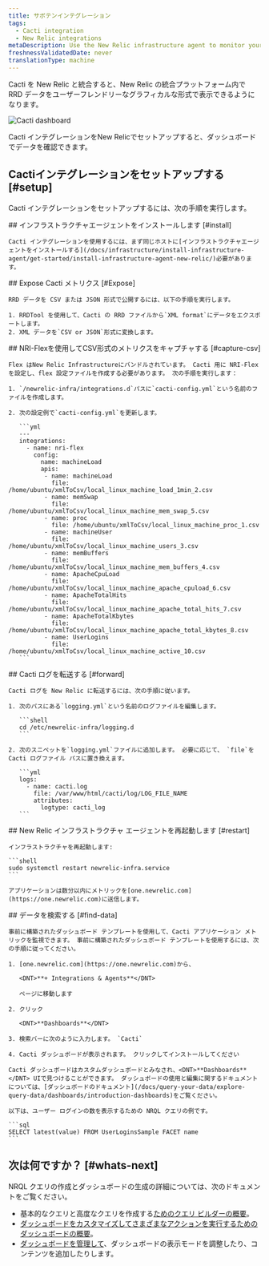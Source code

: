 ```yaml
---
title: サボテンインテグレーション
tags:
  - Cacti integration
  - New Relic integrations
metaDescription: Use the New Relic infrastructure agent to monitor your Cacti data.
freshnessValidatedDate: never
translationType: machine
---
```



Cacti を New Relic と統合すると、New Relic の統合プラットフォーム内で RRD データをユーザーフレンドリーなグラフィカルな形式で表示できるようになります。

<img
  title="Cacti dashboard"
  alt="Cacti dashboard"
  src={infrastructureCactiDashboard}
/>

<figcaption>
  Cacti インテグレーションをNew Relicでセットアップすると、ダッシュボードでデータを確認できます。
</figcaption>

## Cactiインテグレーションをセットアップする [#setup]

Cacti インテグレーションをセットアップするには、次の手順を実行します。

<Steps>
  <Step>
    ## インフラストラクチャエージェントをインストールします [#install]

    Cacti インテグレーションを使用するには、まず同じホストに[インフラストラクチャエージェントをインストールする](/docs/infrastructure/install-infrastructure-agent/get-started/install-infrastructure-agent-new-relic/)必要があります。
  </Step>

  <Step>
    ## Expose Cacti メトリクス [#Expose]

    RRD データを CSV または JSON 形式で公開するには、以下の手順を実行します。

    1. RRDTool を使用して、Cacti の RRD ファイルから`XML format`にデータをエクスポートします。
    2. XML データを`CSV or JSON`形式に変換します。
  </Step>

  <Step>
    ## NRI-Flexを使用してCSV形式のメトリクスをキャプチャする [#capture-csv]

    Flex はNew Relic Infrastructureにバンドルされています。 Cacti 用に NRI-Flex を設定し、flex 設定ファイルを作成する必要があります。 次の手順を実行します：

    1. `/newrelic-infra/integrations.d`パスに`cacti-config.yml`という名前のファイルを作成します。

    2. 次の設定例で`cacti-config.yml`を更新します。

       ```yml
       ---
       integrations:
         - name: nri-flex
           config:
             name: machineLoad
             apis:
              - name: machineLoad
                file: /home/ubuntu/xmlToCsv/local_linux_machine_load_1min_2.csv
              - name: memSwap
                file: /home/ubuntu/xmlToCsv/local_linux_machine_mem_swap_5.csv
              - name: proc
                file: /home/ubuntu/xmlToCsv/local_linux_machine_proc_1.csv
              - name: machineUser
                file: /home/ubuntu/xmlToCsv/local_linux_machine_users_3.csv
              - name: memBuffers
                file: /home/ubuntu/xmlToCsv/local_linux_machine_mem_buffers_4.csv
              - name: ApacheCpuLoad
                file: /home/ubuntu/xmlToCsv/local_linux_machine_apache_cpuload_6.csv
              - name: ApacheTotalHits
                file: /home/ubuntu/xmlToCsv/local_linux_machine_apache_total_hits_7.csv
              - name: ApacheTotalKbytes
                file: /home/ubuntu/xmlToCsv/local_linux_machine_apache_total_kbytes_8.csv
              - name: UserLogins
                file: /home/ubuntu/xmlToCsv/local_linux_machine_active_10.csv
       ```
  </Step>

  <Step>
    ## Cacti ログを転送する [#forward]

    Cacti ログを New Relic に転送するには、次の手順に従います。

    1. 次のパスにある`logging.yml`という名前のログファイルを編集します。

       ```shell
       cd /etc/newrelic-infra/logging.d
       ```

    2. 次のスニペットを`logging.yml`ファイルに追加します。 必要に応じて、 `file`を Cacti ログファイル パスに置き換えます。

       ```yml
       logs:
         - name: cacti.log
           file: /var/www/html/cacti/log/LOG_FILE_NAME
           attributes:
             logtype: cacti_log
       ```
  </Step>

  <Step>
    ## New Relic インフラストラクチャ エージェントを再起動します [#restart]

    インフラストラクチャを再起動します:

    ```shell
    sudo systemctl restart newrelic-infra.service
    ```

    アプリケーションは数分以内にメトリックを[one.newrelic.com](https://one.newrelic.com)に送信します。
  </Step>

  <Step>
    ## データを検索する [#find-data]

    事前に構築されたダッシュボード テンプレートを使用して、Cacti アプリケーション メトリックを監視できます。 事前に構築されたダッシュボード テンプレートを使用するには、次の手順に従ってください。

    1. [one.newrelic.com](https://one.newrelic.com)から、

       <DNT>**+ Integrations & Agents**</DNT>

       ページに移動します

    2. クリック

       <DNT>**Dashboards**</DNT>

    3. 検索バーに次のように入力します。 `Cacti`

    4. Cacti ダッシュボードが表示されます。 クリックしてインストールしてください

    Cacti ダッシュボードはカスタムダッシュボードとみなされ、<DNT>**Dashboards**</DNT> UIで見つけることができます。 ダッシュボードの使用と編集に関するドキュメントについては、[ダッシュボードのドキュメント](/docs/query-your-data/explore-query-data/dashboards/introduction-dashboards)をご覧ください。

    以下は、ユーザー ログインの数を表示するための NRQL クエリの例です。

    ```sql
    SELECT latest(value) FROM UserLoginsSample FACET name
    ```
  </Step>
</Steps>

## 次は何ですか？ [#whats-next]

NRQL クエリの作成とダッシュボードの生成の詳細については、次のドキュメントをご覧ください。

* 基本的なクエリと高度なクエリを作成する[ためのクエリ ビルダーの概要](/docs/query-your-data/explore-query-data/query-builder/introduction-query-builder)。
* [ダッシュボードをカスタマイズしてさまざまなアクションを実行するためのダッシュボードの概要](/docs/query-your-data/explore-query-data/dashboards/introduction-dashboards)。
* [ダッシュボードを管理して](/docs/query-your-data/explore-query-data/dashboards/manage-your-dashboard)、ダッシュボードの表示モードを調整したり、コンテンツを追加したりします。
